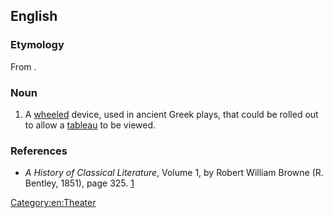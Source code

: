 ==English==
{{wikipedia|εκκύκλημα|lang=el|sc=Grek}}

===Etymology===
From {{bor|en|grc|ἐκκύκλημα|sc=polytonic}}.

===Noun===
{{en-noun|s|eccyclemata}}

# A [[wheeled]] device, used in ancient Greek plays, that could be rolled out to allow a [[tableau]] to be viewed.

===References===
* ''A History of Classical Literature'', Volume 1, by Robert William Browne (R. Bentley, 1851), page 325. [http://books.google.com/books?id=B14ZAAAAYAAJ&pg=PA352&dq=Eccyclema&ei=yOq3SY_mIp3wkQSZwLWaDg]

[[Category:en:Theater]]